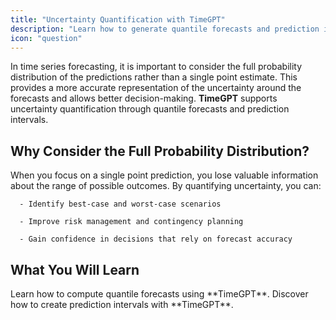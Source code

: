 ```yaml
---
title: "Uncertainty Quantification with TimeGPT"
description: "Learn how to generate quantile forecasts and prediction intervals to capture uncertainty in your forecasts."
icon: "question"
---
```


In time series forecasting, it is important to consider the full probability distribution of the predictions rather than a single point estimate. This provides a more accurate representation of the uncertainty around the forecasts and allows better decision-making.
**TimeGPT** supports uncertainty quantification through quantile forecasts and prediction intervals.

## Why Consider the Full Probability Distribution? 

When you focus on a single point prediction, you lose valuable information about the range of possible outcomes. By quantifying uncertainty, you can:

      - Identify best-case and worst-case scenarios

      - Improve risk management and contingency planning

      - Gain confidence in decisions that rely on forecast accuracy

## What You Will Learn

<CardGroup>
  <Card title="Quantile Forecasts" cta="Learn more" href="tutorials-uncertainty_quantification-tutorials-quantile_forecasts">
    Learn how to compute quantile forecasts using **TimeGPT**. 
  </Card>
  <Card title="Prediction Intervals" cta="Learn more" href="tutorials-uncertainty_quantification-tutorials-prediction_intervals">
    Discover how to create prediction intervals with **TimeGPT**. 
  </Card>
</CardGroup>